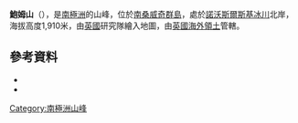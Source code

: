 {{coord|54|39|S|36|13|W|source:GNIS|display=title}}

'''鮑姆山'''（{{lang-en|Mount Baume}}），是[[南極洲|南極洲]]的山峰，位於[[南桑威奇群島|南桑威奇群島]]，處於[[諾沃斯爾斯基冰川|諾沃斯爾斯基冰川]]北岸，海拔高度1,910米，由[[英國|英國]]研究隊繪入地圖，由[[英國海外領土|英國海外領土]]管轄。

==參考資料==
*{{cite gnis | type = antarid | id = 1087| name = Mount Baume| accessdate = 2013-11-11}}
*{{usgs-gazetteer|id=1087}}

{{Antarctica-geo-stub}}
{{南喬治亞與南桑威奇群島}}

[[Category:南極洲山峰|Category:南極洲山峰]]